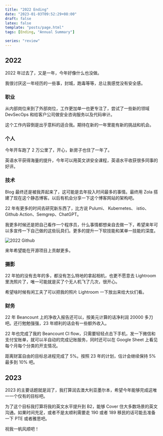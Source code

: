 ```yaml
---
title: "2022 Ending"
date: "2023-01-03T09:52:29+08:00"
draft: false
latex: false
template: "posts/page.html"
tags: [Ending, "Annual Summary"]

series: "review"
---
```


## 2022

2022 年过去了，又是一年，今年好像什么也没做。

我很讨厌这一年经历的一些事，封城，跑毒等等，总让我感觉没有安全感。

<more />

### 职业

从内部岗位来到了外部岗位，工作更加单一也更专注了，尝试了一些新的领域 DevSecOps 和给客户公司做安全咨询服务以及代码审计。

这个工作内容倒是出乎意料的适合我。期待在新的一年里能有新的挑战和机会。

### 个人

今年开车跑了 2 万公里了，开心，新房子也住了一年了。

英语水平获得海量的提升，今年可以用英文讲安全课程，英语水平收获很多同事的好评。

### 技术

Blog 最终还是被我弄起来了，这可能是去年投入时间最多的事情。最终用 Zola 搭建了现在这个静态博客。以后有机会分享一下这个博客网站的架构吧。

22 年有更多的时间去研究新东西了，比方说 Pulumi、 Kubernetes、 istio、 Github Action、Semgrep、ChatGPT。

我更多时候还是把自己看作一个程序员，什么事情都想亲自去做一下，希望来年可以多宣传一下自己做的这些玩具们。更多的提升一下软技能和某单一技能的深度。

![2022 Github](https://img.eindex.me/img/62932dca35205823541aed6d47a50567.png)

来年希望能在开源项目上贡献更多。

### 摄影

22 年拍的没有去年的多，都没有怎么特地的拿起相机，也更不愿意去 Lightroom 里洗照片了，唯一可能就是买了个无人机飞了几次，很开心。

希望啥时候有闲工夫了可以把我的照片 Lightroom 一下放出来给大伙们看。

### 财务

22 年 Beancount 上的净收入报告还可以，按美元计算的话净利润 20000 多刀吧。还行勉勉强强，23 年顺利的话会有一些额外收入。

22 年也完成了我的 Beancount CI flow，只需要轻轻点击下手机，发一下微信和支付宝账单，就可以半自动的完成记账服务，同时还可以在 Google Sheet 上看见每个月每个分类的开支情况。

距离财富自由的目标总进程完成了 5%。按照 23 年的计划，估计会继续保持 5% 最多到 10% 吧。

## 2023

2023 的主要话题就是润了，我打算润去澳大利亚墨尔本，希望今年能够完成这唯一一个仅有的目标吧。

为了这个目标我打算将我的英文水平提升到 B2，能够 Cover 住大多数场景的英文沟通。如果时间充足，或者不是太顺利需要走 190 或者 189 移民的话可能去准备一下 PTE 或者雅思吧。

祝我一帆风顺吧！
